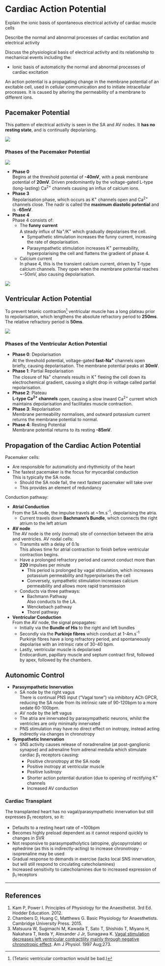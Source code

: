# Cardiac Action Potential

:::CICM
Explain the ionic basis of spontaneous electrical activity of cardiac muscle cells

Describe the normal and abnormal processes of cardiac excitation and electrical activity      \
:::

:::ANZCA
Discuss the physiological basis of electrical activity and its relationship to mechanical events including the:

* Ionic basis of automaticity the normal and abnormal processes of cardiac excitation
:::

An action potential is a propagating change in the membrane potential of an excitable cell, used in cellular communication and to initiate intracellular processes. It is caused by altering the permeability of a membrane to different ions.

## Pacemaker Potential

This pattern of electrical activity is seen in the SA and AV nodes. It  **has no resting state**, and is continually depolarising.

<img src="/resources/pacemaker-currents.svg">

### Phases of the Pacemaker Potential


<img src="/resources/pacemaker-phases.svg">

* **Phase 0**\
Begins at the threshold potential of **-40mV**, with a peak membrane potential of **20mV**. Driven predominantly by the voltage-gated L-type (long-lasting) Ca^2+^ channels causing an influx of calcium ions. 
* **Phase 3**\
Repolarisation phase, which occurs as K^+^ channels open and Ca^2+^ channels close. The nadir is called the **maximum diastolic potential** and is -**65mV**.
* **Phase 4**\
Phase 4 consists of:
    * The **funny current**\
    A steady influx of Na^+^/K^+^ which gradually depolarises the cell.
        * Sympathetic stimulation increases the funny current, increasing the rate of depolarisation.
        * Parasympathetic stimulation increases K^+^ permeability, hyperpolarising the cell and flattens the gradient of phase 4.
    * Calcium current\
    In phase 4, this is the transient calcium current, driven by T-type calcium channels. They open when the membrane potential reaches ~-50mV, also causing depolarisation.

<img src="/resources/pacemaker-shifts.svg">


## Ventricular Action Potential

To prevent tetanic contraction^[(Tetanic ventricular contraction would be bad.)] ventricular muscle has a long plateau prior to repolarisation, which lengthens the absolute refractory period to **250ms**. The relative refractory period is **50ms**.

<img src="/resources/ventricular-ap.svg">


### Phases of the Ventricular Action Potential

* **Phase 0**: Depolarisation\
At the threshold potential, voltage-gated **fast-Na^+^** channels open briefly, causing depolarisation. The membrane potential peaks at **30mV**.
* **Phase 1**: Partial Repolarisation\
The closure of Na^+^ channels results in K^+^ fleeing the cell down its electrochemical gradient, causing a slight drop in voltage called partial repolarisation.
* **Phase 2**: Plateau\
**L-type Ca^2+^ channels** open, causing a slow inward Ca^2+^ current which maintains depolarisation and facilitates muscle contraction.
* **Phase 3**: Repolarisation\
Membrane permeability normalises, and outward potassium current returns the membrane potential to normal.
* **Phase 4**: Resting Potential\
Membrane potential returns to its resting **-85mV**.

## Propagation of the Cardiac Action Potential

Pacemaker cells:

* Are responsible for automaticity and rhythmicity of the heart
* The fastest pacemaker is the focus for myocardial conduction\
This is typically the SA node.
    * Should the SA node fail, the next fastest pacemaker will take over
    * This provides an element of redundancy

Conduction pathway:

* **Atrial Conduction**\
From the SA node, the impulse travels at ~1m.s^-1^, depolarising the atria.
    * Current travels down **Bachmann's Bundle**, which connects the right atrium to the left atrium


* **AV node**\
The AV node is the only (normal) site of connection between the atria and ventricles. AV nodal cells:
    * Transmits with a delay of 0.1s\
    This allows time for atrial contraction to finish before ventricular contraction begins.
    * Have a prolonged refractory period and cannot conduct more than **220** impulses per minute
        * This period is prolonged by vagal stimulation, which increases potassium permeability and hyperpolarises the cell
        * Conversely, sympathetic stimulation increases calcium permeability and allows more rapid transmission
    * Conducts via three pathways:
        * Bachmann Pathway\
        Also conducts to the LA.
        * Wenckebach pathway
        * Thorel pathway


* **Ventricular Conduction**\
    From the AV node, the signal propagates:
    * Initially via the **Bundle of His** to the right and left bundles
    * Secondly via the **Purkinje fibres** which conduct at 1-4m.s^-1^\
    Purkinje fibres have a long refractory period, and spontaneously depolarise with an intrinsic rate of 30-40 bpm.
    * Lastly, ventricular muscle is depolarised\
    Endocardium, papillary muscle and septum contract first, followed by apex, followed by the chambers.


## Autonomic Control

* **Parasympathetic Innervation**\
    * SA node by the right vagus\
    There is continual PNS input ("Vagal tone") via inhibitory ACh GPCR, reducing the SA node from its intrinsic rate of 90-120bpm to a more sedate 60-100bpm.
    * AV node by the left vagus
    * The atria are innervated by parasympathetic neurons, whilst the ventricles are only minimally innervated\
    * PNS stimulation may have no direct effect on inotropy, instead acting indirectly via changes in chronotropy


* **Sympathetic Innervation**\
    * SNS activity causes release of noradrenaline (at post-ganglionic synapse) and adrenaline from adrenal medulla which stimulate cardiac β~1~ receptors causing:
        * Positive chronotropy at the SA node
        * Positive inotropy at ventricular muscle
        * Positive lusitropy
        * Shorter action potential duration (due to opening of rectifying K^+^ channels
        * Increased AV conduction

### Cardiac Transplant

The transplanted heart has no vagal/parasympathetic innervation but still expresses β~1~ receptors, so it:

* Defaults to a resting heart rate of ~100bpm
* Becomes highly preload dependent as it cannot respond quickly to changes in SVR
* Not responsive to parasympatholytics (atropine, glycopyrrolate) or ephedrine (as this is indirectly-acting) to increase chronotropy - isoprenaline may be used
* Gradual response to demands in exercise (lacks local SNS innervation, but will still respond to circulating catecholamines)
* Increased sensitivity to catecholamines due to increased expression of β~1~ receptors

---

## References

1. Kam P, Power I. Principles of Physiology for the Anaesthetist. 3rd Ed. Hodder Education. 2012.
2. Chambers D, Huang C, Matthews G. Basic Physiology for Anaesthetists. Cambridge University Press. 2015.
3. Matsuura W, Sugimachi M, Kawada T, Sato T, Shishido T, Miyano H, Nakahara T, Ikeda Y, Alexander J Jr, Sunagawa K. [Vagal stimulation decreases left ventricular contractility mainly through negative chronotropic effect](http://ajpheart.physiology.org/content/273/2/H534.long). Am J Physiol. 1997 Aug;273.
